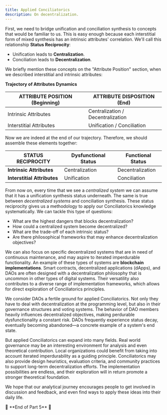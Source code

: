 ```yaml
---
title: Applied Conciliatorics
description: On decentralization.
---
```


First, we need to bridge unification and conciliation synthesis to concepts that would be familiar to us. This is easy enough because each interstitial form of mixed synthesis has an intrinsic attributes' correlation. We'll call this relationship **Status Reciprocity**: 

- Unification leads to **Centralization**.
- Conciliation leads to **Decentralization**.

We briefly mention these concepts on the "Attribute Position" section, when we described interstitial and intrinsic attributes:

**Trajectory of Attributes Dynamics**

| **ATTRIBUTE POSITION (Beginning)** | **ATTRIBUTE DISPOSITION (End)** |
|-------------------------------|------------------------------|
| Intrinsic Attributes          | Centralization / Decentralization |
| Interstitial Attributes       | Unification / Conciliation |

Now we are indeed at the end of our trajectory. Therefore, we should assemble these elements together:

| **STATUS RECIPROCITY** | **Dysfunctional Status** | **Functional Status** |
|----|---|---|
| **Intrinsic Attributes** | Centralization | Decentralization |
| **Interstitial Attributes** | Unification | Conciliation |

From now on, every time that we see a *centralized system* we can assume that it has a unification synthesis status underneath. The same is true between *decentralized systems* and conciliation synthesis. These status reciprocity gives us a methodology to apply our Conciliatorics knowledge systematically. We can tackle this type of questions:

- What are the highest dangers that blocks decentralization?
- How could a centralized system become decentralized?
- What are the trade-off of each intrinsic status?
- Are there philosophical frameworks that may enhance decentralization objectives?

We can also focus on specific decentralized systems that are in need of continuous maintenance, and may aspire to iterated imperdurable functionality. An example of these types of systems are **blockchain implementations**. Smart contracts, decentralized applications (dApps), and DAOs are often designed with a decentralization philosophy that is uncommon in other types of digital systems. Their versatility also contributes to a diverse range of implementation frameworks, which allows for direct exploration of Conciliatorics principles.

We consider DAOs a fertile ground for applied Conciliatorics. Not only they have to deal with decentralization at the programming level, but also in their governance structures and voting systems. The behavior of DAO members heavily influences decentralized objectives, making perdurable dysfunctionality a constant risk. DAOs frequently experience status decay, eventually becoming abandoned—a concrete example of a system's end state.

But applied Conciliatorics can expand into many fields. Real world governance may be an interesting environment for analysis and even theoretical contribution. Local organizations could benefit from taking into account iterated imperdurability as a guiding principle. Conciliatorics may also provide design heuristics, evaluation criteria, and community practices to support long-term decentralization efforts. The implementation possibilities are endless, and their exploration will in return promote a stronger theoretical foundation. 

We hope that our analytical journey encourages people to get involved in discussion and feedback, and even find ways to apply these ideas into their daily life.

<div style={{ textAlign: 'center' }}>
🔖 **End of Part 5** 🔖
</div>